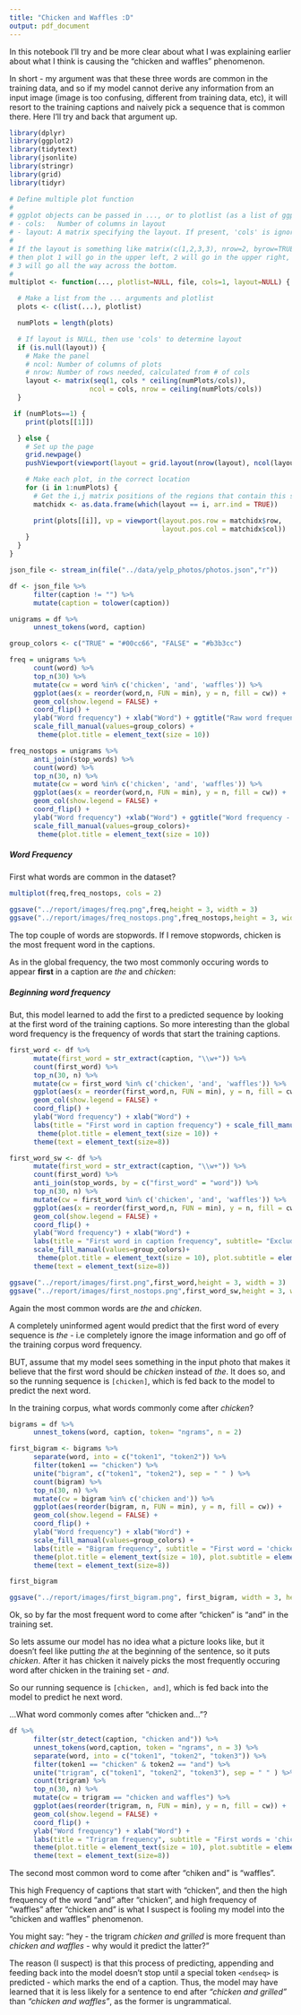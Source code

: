 ```yaml
---
title: "Chicken and Waffles :D"
output: pdf_document
---
```


In this notebook I'll try and be more clear about what I was explaining earlier about what I think is causing the "chicken and waffles" phenomenon. 

In short - my argument was that these three words are common in the training data, and so if my model cannot derive any information from an input image (image is too confusing, different from training data, etc), it will resort to the training captions and naively pick a sequence that is common there. Here I'll try and back that argument up.

\newpage

```R
library(dplyr)
library(ggplot2)
library(tidytext)
library(jsonlite)
library(stringr)
library(grid)
library(tidyr)
```
```R
# Define multiple plot function
#
# ggplot objects can be passed in ..., or to plotlist (as a list of ggplot objects)
# - cols:   Number of columns in layout
# - layout: A matrix specifying the layout. If present, 'cols' is ignored.
#
# If the layout is something like matrix(c(1,2,3,3), nrow=2, byrow=TRUE),
# then plot 1 will go in the upper left, 2 will go in the upper right, and
# 3 will go all the way across the bottom.
#
multiplot <- function(..., plotlist=NULL, file, cols=1, layout=NULL) {

  # Make a list from the ... arguments and plotlist
  plots <- c(list(...), plotlist)

  numPlots = length(plots)

  # If layout is NULL, then use 'cols' to determine layout
  if (is.null(layout)) {
    # Make the panel
    # ncol: Number of columns of plots
    # nrow: Number of rows needed, calculated from # of cols
    layout <- matrix(seq(1, cols * ceiling(numPlots/cols)),
                    ncol = cols, nrow = ceiling(numPlots/cols))
  }

 if (numPlots==1) {
    print(plots[[1]])

  } else {
    # Set up the page
    grid.newpage()
    pushViewport(viewport(layout = grid.layout(nrow(layout), ncol(layout))))

    # Make each plot, in the correct location
    for (i in 1:numPlots) {
      # Get the i,j matrix positions of the regions that contain this subplot
      matchidx <- as.data.frame(which(layout == i, arr.ind = TRUE))

      print(plots[[i]], vp = viewport(layout.pos.row = matchidx$row,
                                      layout.pos.col = matchidx$col))
    }
  }
}
```
```R
json_file <- stream_in(file("../data/yelp_photos/photos.json","r"))
```



```R
df <- json_file %>%
      filter(caption != "") %>%
      mutate(caption = tolower(caption))
```


```R
unigrams = df %>%
      unnest_tokens(word, caption)
```


```R
group_colors <- c("TRUE" = "#00cc66", "FALSE" = "#b3b3cc")
```
```R
freq = unigrams %>%
      count(word) %>%
      top_n(30) %>%
      mutate(cw = word %in% c('chicken', 'and', 'waffles')) %>%
      ggplot(aes(x = reorder(word,n, FUN = min), y = n, fill = cw)) + 
      geom_col(show.legend = FALSE) + 
      coord_flip() + 
      ylab("Word frequency") + xlab("Word") + ggtitle("Raw word frequency") + 
      scale_fill_manual(values=group_colors) + 
       theme(plot.title = element_text(size = 10))
```


```R
freq_nostops = unigrams %>% 
      anti_join(stop_words) %>%
      count(word) %>%
      top_n(30, n) %>%
      mutate(cw = word %in% c('chicken', 'and', 'waffles')) %>%
      ggplot(aes(x = reorder(word,n, FUN = min), y = n, fill = cw)) + 
      geom_col(show.legend = FALSE) + 
      coord_flip() + 
      ylab("Word frequency") +xlab("Word") + ggtitle("Word frequency - no stopwords") + 
      scale_fill_manual(values=group_colors)+ 
       theme(plot.title = element_text(size = 10))
```


##### Word Frequency

First what words are common in the dataset? 

```R
multiplot(freq,freq_nostops, cols = 2)
```

```R
ggsave("../report/images/freq.png",freq,height = 3, width = 3)
ggsave("../report/images/freq_nostops.png",freq_nostops,height = 3, width = 3)
```
The top couple of words are stopwords. If I remove stopwords,  chicken is the most frequent word in the captions.

As in the global frequency, the two most commonly occuring words to appear **first** in a caption are _the_ and _chicken_:

##### Beginning word frequency

But, this model learned to add the first to a predicted sequence by looking at the first word of the training captions. So more interesting than the global word frequency is the frequency of words that start the training captions. 

```R
first_word <- df %>%
      mutate(first_word = str_extract(caption, "\\w+")) %>%
      count(first_word) %>%
      top_n(30, n) %>%
      mutate(cw = first_word %in% c('chicken', 'and', 'waffles')) %>%
      ggplot(aes(x = reorder(first_word,n, FUN = min), y = n, fill = cw)) + 
      geom_col(show.legend = FALSE) + 
      coord_flip() + 
      ylab("Word frequency") + xlab("Word") +
      labs(title = "First word in caption frequency") + scale_fill_manual(values=group_colors)+ 
       theme(plot.title = element_text(size = 10)) + 
      theme(text = element_text(size=8))
```

```R
first_word_sw <- df %>%
      mutate(first_word = str_extract(caption, "\\w+")) %>%
      count(first_word) %>%
      anti_join(stop_words, by = c("first_word" = "word")) %>%
      top_n(30, n) %>%
      mutate(cw = first_word %in% c('chicken', 'and', 'waffles')) %>%
      ggplot(aes(x = reorder(first_word,n, FUN = min), y = n, fill = cw)) + 
      geom_col(show.legend = FALSE) + 
      coord_flip() + 
      ylab("Word frequency") + xlab("Word") +
      labs(title = "First word in caption frequency", subtitle= "Excluding stopwords") +
      scale_fill_manual(values=group_colors)+ 
       theme(plot.title = element_text(size = 10), plot.subtitle = element_text(size = 6)) + 
      theme(text = element_text(size=8))
```

```R
ggsave("../report/images/first.png",first_word,height = 3, width = 3)
ggsave("../report/images/first_nostops.png",first_word_sw,height = 3, width = 3)
```

Again the most common words are _the_ and _chicken_.

A completely uninformed agent would predict that the first word of every sequence is _the_ - i.e completely ignore the image information and go off of the training corpus word frequency. 

BUT, assume that my model sees something in the input photo that makes it believe that the first word should be _chicken_ instead of _the_. It does so, and so the running sequence is `[chicken]`, which is fed back to the model to predict the next word. 

In the training corpus, what words commonly come after _chicken_?

```R
bigrams = df %>%
      unnest_tokens(word, caption, token= "ngrams", n = 2)
```
```R
first_bigram <- bigrams %>%
      separate(word, into = c("token1", "token2")) %>%
      filter(token1 == "chicken") %>%
      unite("bigram", c("token1", "token2"), sep = " " ) %>%
      count(bigram) %>%
      top_n(30, n) %>%
      mutate(cw = bigram %in% c('chicken and')) %>%
      ggplot(aes(reorder(bigram, n, FUN = min), y = n, fill = cw)) + 
      geom_col(show.legend = FALSE) + 
      coord_flip() + 
      ylab("Word frequency") + xlab("Word") + 
      scale_fill_manual(values=group_colors) + 
      labs(title = "Bigram frequency", subtitle = "First word = 'chicken'") +
      theme(plot.title = element_text(size = 10), plot.subtitle = element_text(size = 6)) + 
      theme(text = element_text(size=8))
```

```R
first_bigram
```
```R
ggsave("../report/images/first_bigram.png", first_bigram, width = 3, height = 3)
```

Ok, so by far the most frequent word to come after "chicken" is "and" in the training set.

So lets assume our model has no idea what a picture looks like, but it doesn't feel like putting _the_ at the beginning of the sentence, so it puts _chicken_. After it has chicken it naively picks the most frequently occuring word after chicken in the training set - _and_.

So our running sequence is `[chicken, and]`, which is fed back into the model to predict he next word.

...What word commonly comes after "chicken and..."? 

```R
df %>%
      filter(str_detect(caption, "chicken and")) %>%
      unnest_tokens(word,caption, token = "ngrams", n = 3) %>%
      separate(word, into = c("token1", "token2", "token3")) %>%
      filter(token1 == "chicken" & token2 == "and") %>%
      unite("trigram", c("token1", "token2", "token3"), sep = " " ) %>%
      count(trigram) %>%
      top_n(30, n) %>%
      mutate(cw = trigram == "chicken and waffles") %>%
      ggplot(aes(reorder(trigram, n, FUN = min), y = n, fill = cw)) + 
      geom_col(show.legend = FALSE) + 
      coord_flip() + 
      ylab("Word frequency") + xlab("Word") + 
      labs(title = "Trigram frequency", subtitle = "First words = 'chicken and'")+
      theme(plot.title = element_text(size = 10), plot.subtitle = element_text(size = 6)) + 
      theme(text = element_text(size=8))
```

The second most common word to come after "chiken and" is "waffles".

This high Frequency of captions that start with "chicken", and then the high frequency of the word "and" after "chicken", and high frequency of "waffles" after "chicken and" is what I suspect is fooling my model into the "chicken and waffles" phenomenon.

You might say: "hey - the trigram _chicken and grilled_ is more frequent than _chicken and waffles_ - why would it predict the latter?" 

The reason (I suspect) is that this process of predicting, appending and feeding back into the model doesn't stop until a special token `<endseq>` is predicted - which marks the end of a caption. Thus, the model may have learned that it is less likely for a sentence to end after _"chicken and grilled"_ than _"chicken and waffles"_, as the former is ungrammatical. 